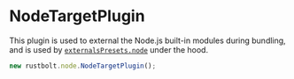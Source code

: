 # NodeTargetPlugin

This plugin is used to external the Node.js built-in modules during bundling, and is used by [`externalsPresets.node`](/config/externals#node) under the hood.

```js
new rustbolt.node.NodeTargetPlugin();
```
